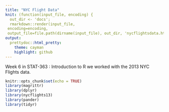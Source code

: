 ```yaml
---
title: "NYC Flight Data"
knit: (function(input_file, encoding) {
  out_dir <- 'docs';
  rmarkdown::render(input_file,
 encoding=encoding,
 output_file=file.path(dirname(input_file), out_dir, 'nycflightsdata.html'))})
output:
  prettydoc::html_pretty:
    theme: cayman
    highlight: github
---
```


Week 6 in STAT-363 : Introduction to R we worked with the 2013 NYC Flights data. 

```r
knitr::opts_chunk$set(echo = TRUE)
library(magrittr)
library(dplyr)
library(nycflights13)
library(pander)
library(tidyr)
```